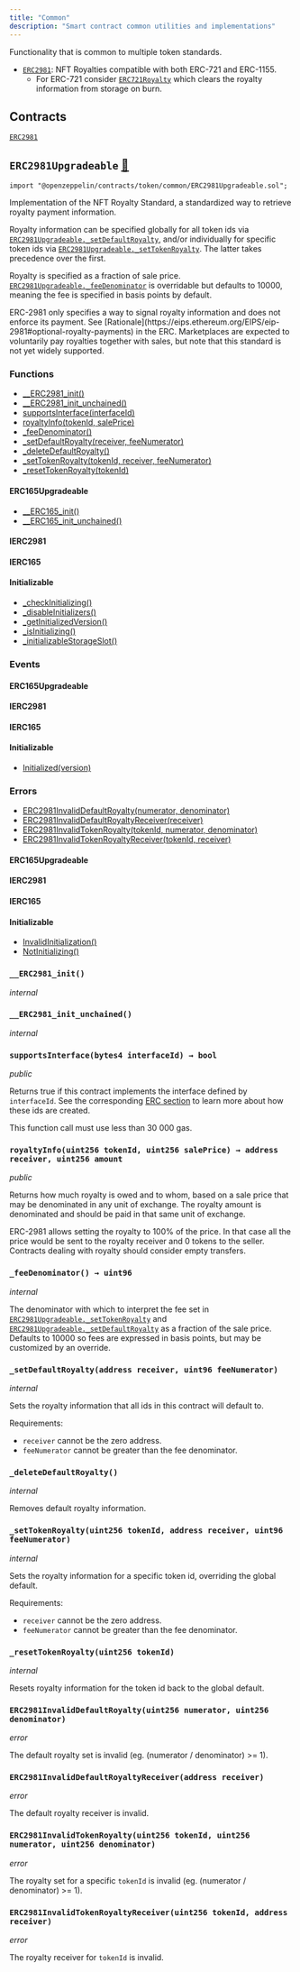 ```yaml
---
title: "Common"
description: "Smart contract common utilities and implementations"
---
```


Functionality that is common to multiple token standards.

* [`ERC2981`](https://docs.openzeppelin.com/contracts/api/token/common#ERC2981): NFT Royalties compatible with both ERC-721 and ERC-1155.
  * For ERC-721 consider [`ERC721Royalty`](https://docs.openzeppelin.com/contracts/api/token/ERC721#ERC721Royalty) which clears the royalty information from storage on burn.

## Contracts

[`ERC2981`](https://docs.openzeppelin.com/contracts/api/token/common#ERC2981)

<a id="ERC2981Upgradeable"></a>

## `ERC2981Upgradeable` [📁](https://github.com/OpenZeppelin/openzeppelin-contracts/blob/v5.4.0/contracts/token/common/ERC2981Upgradeable.sol)

```solidity
import "@openzeppelin/contracts/token/common/ERC2981Upgradeable.sol";
```

Implementation of the NFT Royalty Standard, a standardized way to retrieve royalty payment information.

Royalty information can be specified globally for all token ids via [`ERC2981Upgradeable._setDefaultRoyalty`](#ERC2981Upgradeable-_setDefaultRoyalty-address-uint96-), and/or individually for
specific token ids via [`ERC2981Upgradeable._setTokenRoyalty`](#ERC2981Upgradeable-_setTokenRoyalty-uint256-address-uint96-). The latter takes precedence over the first.

Royalty is specified as a fraction of sale price. [`ERC2981Upgradeable._feeDenominator`](#ERC2981Upgradeable-_feeDenominator--) is overridable but defaults to 10000, meaning the
fee is specified in basis points by default.

<Callout type='warn'>
ERC-2981 only specifies a way to signal royalty information and does not enforce its payment. See
</Callout>
[Rationale](https://eips.ethereum.org/EIPS/eip-2981#optional-royalty-payments) in the ERC. Marketplaces are expected to
voluntarily pay royalties together with sales, but note that this standard is not yet widely supported.

### Functions
- [__ERC2981_init()](#ERC2981Upgradeable-__ERC2981_init--)
- [__ERC2981_init_unchained()](#ERC2981Upgradeable-__ERC2981_init_unchained--)
- [supportsInterface(interfaceId)](#ERC2981Upgradeable-supportsInterface-bytes4-)
- [royaltyInfo(tokenId, salePrice)](#ERC2981Upgradeable-royaltyInfo-uint256-uint256-)
- [_feeDenominator()](#ERC2981Upgradeable-_feeDenominator--)
- [_setDefaultRoyalty(receiver, feeNumerator)](#ERC2981Upgradeable-_setDefaultRoyalty-address-uint96-)
- [_deleteDefaultRoyalty()](#ERC2981Upgradeable-_deleteDefaultRoyalty--)
- [_setTokenRoyalty(tokenId, receiver, feeNumerator)](#ERC2981Upgradeable-_setTokenRoyalty-uint256-address-uint96-)
- [_resetTokenRoyalty(tokenId)](#ERC2981Upgradeable-_resetTokenRoyalty-uint256-)

#### ERC165Upgradeable
- [__ERC165_init()](#ERC165Upgradeable-__ERC165_init--)
- [__ERC165_init_unchained()](#ERC165Upgradeable-__ERC165_init_unchained--)

#### IERC2981

#### IERC165

#### Initializable
- [_checkInitializing()](#Initializable-_checkInitializing--)
- [_disableInitializers()](#Initializable-_disableInitializers--)
- [_getInitializedVersion()](#Initializable-_getInitializedVersion--)
- [_isInitializing()](#Initializable-_isInitializing--)
- [_initializableStorageSlot()](#Initializable-_initializableStorageSlot--)

### Events

#### ERC165Upgradeable

#### IERC2981

#### IERC165

#### Initializable
- [Initialized(version)](#Initializable-Initialized-uint64-)

### Errors
- [ERC2981InvalidDefaultRoyalty(numerator, denominator)](#ERC2981Upgradeable-ERC2981InvalidDefaultRoyalty-uint256-uint256-)
- [ERC2981InvalidDefaultRoyaltyReceiver(receiver)](#ERC2981Upgradeable-ERC2981InvalidDefaultRoyaltyReceiver-address-)
- [ERC2981InvalidTokenRoyalty(tokenId, numerator, denominator)](#ERC2981Upgradeable-ERC2981InvalidTokenRoyalty-uint256-uint256-uint256-)
- [ERC2981InvalidTokenRoyaltyReceiver(tokenId, receiver)](#ERC2981Upgradeable-ERC2981InvalidTokenRoyaltyReceiver-uint256-address-)

#### ERC165Upgradeable

#### IERC2981

#### IERC165

#### Initializable
- [InvalidInitialization()](#Initializable-InvalidInitialization--)
- [NotInitializing()](#Initializable-NotInitializing--)

<a id="ERC2981Upgradeable-__ERC2981_init--"></a>

### `__ERC2981_init()`
*internal*

<a id="ERC2981Upgradeable-__ERC2981_init_unchained--"></a>

### `__ERC2981_init_unchained()`
*internal*

<a id="ERC2981Upgradeable-supportsInterface-bytes4-"></a>

### `supportsInterface(bytes4 interfaceId) → bool`
*public*

Returns true if this contract implements the interface defined by
`interfaceId`. See the corresponding
[ERC section](https://eips.ethereum.org/EIPS/eip-165#how-interfaces-are-identified)
to learn more about how these ids are created.

This function call must use less than 30 000 gas.

<a id="ERC2981Upgradeable-royaltyInfo-uint256-uint256-"></a>

### `royaltyInfo(uint256 tokenId, uint256 salePrice) → address receiver, uint256 amount`
*public*

Returns how much royalty is owed and to whom, based on a sale price that may be denominated in any unit of
exchange. The royalty amount is denominated and should be paid in that same unit of exchange.

<Callout>
ERC-2981 allows setting the royalty to 100% of the price. In that case all the price would be sent to the
</Callout>
royalty receiver and 0 tokens to the seller. Contracts dealing with royalty should consider empty transfers.

<a id="ERC2981Upgradeable-_feeDenominator--"></a>

### `_feeDenominator() → uint96`
*internal*

The denominator with which to interpret the fee set in [`ERC2981Upgradeable._setTokenRoyalty`](#ERC2981Upgradeable-_setTokenRoyalty-uint256-address-uint96-) and [`ERC2981Upgradeable._setDefaultRoyalty`](#ERC2981Upgradeable-_setDefaultRoyalty-address-uint96-) as a
fraction of the sale price. Defaults to 10000 so fees are expressed in basis points, but may be customized by an
override.

<a id="ERC2981Upgradeable-_setDefaultRoyalty-address-uint96-"></a>

### `_setDefaultRoyalty(address receiver, uint96 feeNumerator)`
*internal*

Sets the royalty information that all ids in this contract will default to.

Requirements:

- `receiver` cannot be the zero address.
- `feeNumerator` cannot be greater than the fee denominator.

<a id="ERC2981Upgradeable-_deleteDefaultRoyalty--"></a>

### `_deleteDefaultRoyalty()`
*internal*

Removes default royalty information.

<a id="ERC2981Upgradeable-_setTokenRoyalty-uint256-address-uint96-"></a>

### `_setTokenRoyalty(uint256 tokenId, address receiver, uint96 feeNumerator)`
*internal*

Sets the royalty information for a specific token id, overriding the global default.

Requirements:

- `receiver` cannot be the zero address.
- `feeNumerator` cannot be greater than the fee denominator.

<a id="ERC2981Upgradeable-_resetTokenRoyalty-uint256-"></a>

### `_resetTokenRoyalty(uint256 tokenId)`
*internal*

Resets royalty information for the token id back to the global default.

<a id="ERC2981Upgradeable-ERC2981InvalidDefaultRoyalty-uint256-uint256-"></a>

### `ERC2981InvalidDefaultRoyalty(uint256 numerator, uint256 denominator)`
*error*

The default royalty set is invalid (eg. (numerator / denominator) >= 1).

<a id="ERC2981Upgradeable-ERC2981InvalidDefaultRoyaltyReceiver-address-"></a>

### `ERC2981InvalidDefaultRoyaltyReceiver(address receiver)`
*error*

The default royalty receiver is invalid.

<a id="ERC2981Upgradeable-ERC2981InvalidTokenRoyalty-uint256-uint256-uint256-"></a>

### `ERC2981InvalidTokenRoyalty(uint256 tokenId, uint256 numerator, uint256 denominator)`
*error*

The royalty set for a specific `tokenId` is invalid (eg. (numerator / denominator) >= 1).

<a id="ERC2981Upgradeable-ERC2981InvalidTokenRoyaltyReceiver-uint256-address-"></a>

### `ERC2981InvalidTokenRoyaltyReceiver(uint256 tokenId, address receiver)`
*error*

The royalty receiver for `tokenId` is invalid.


